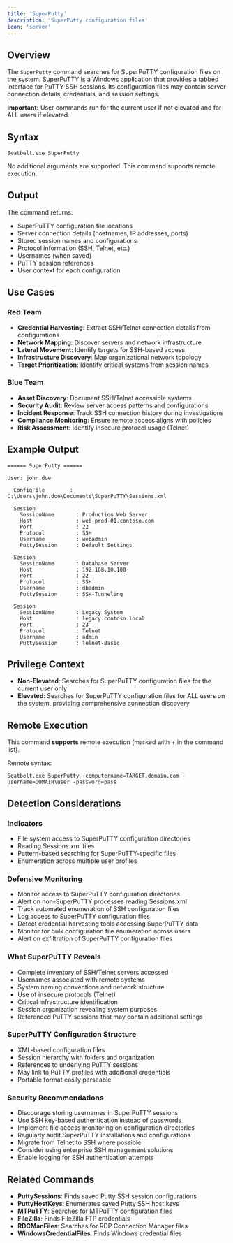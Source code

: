 ```yaml
---
title: 'SuperPutty'
description: 'SuperPutty configuration files'
icon: 'server'
---
```


## Overview

The `SuperPutty` command searches for SuperPuTTY configuration files on the system. SuperPuTTY is a Windows application that provides a tabbed interface for PuTTY SSH sessions. Its configuration files may contain server connection details, credentials, and session settings.

**Important:** User commands run for the current user if not elevated and for ALL users if elevated.

## Syntax

```
Seatbelt.exe SuperPutty
```

No additional arguments are supported. This command supports remote execution.

## Output

The command returns:
- SuperPuTTY configuration file locations
- Server connection details (hostnames, IP addresses, ports)
- Stored session names and configurations
- Protocol information (SSH, Telnet, etc.)
- Usernames (when saved)
- PuTTY session references
- User context for each configuration

## Use Cases

### Red Team
- **Credential Harvesting**: Extract SSH/Telnet connection details from configurations
- **Network Mapping**: Discover servers and network infrastructure
- **Lateral Movement**: Identify targets for SSH-based access
- **Infrastructure Discovery**: Map organizational network topology
- **Target Prioritization**: Identify critical systems from session names

### Blue Team
- **Asset Discovery**: Document SSH/Telnet accessible systems
- **Security Audit**: Review server access patterns and configurations
- **Incident Response**: Track SSH connection history during investigations
- **Compliance Monitoring**: Ensure remote access aligns with policies
- **Risk Assessment**: Identify insecure protocol usage (Telnet)

## Example Output

```
====== SuperPutty ======

User: john.doe

  ConfigFile        : C:\Users\john.doe\Documents\SuperPuTTY\Sessions.xml

  Session
    SessionName       : Production Web Server
    Host              : web-prod-01.contoso.com
    Port              : 22
    Protocol          : SSH
    Username          : webadmin
    PuttySession      : Default Settings

  Session
    SessionName       : Database Server
    Host              : 192.168.10.100
    Port              : 22
    Protocol          : SSH
    Username          : dbadmin
    PuttySession      : SSH-Tunneling

  Session
    SessionName       : Legacy System
    Host              : legacy.contoso.local
    Port              : 23
    Protocol          : Telnet
    Username          : admin
    PuttySession      : Telnet-Basic
```

## Privilege Context

- **Non-Elevated**: Searches for SuperPuTTY configuration files for the current user only
- **Elevated**: Searches for SuperPuTTY configuration files for ALL users on the system, providing comprehensive connection discovery

## Remote Execution

This command **supports** remote execution (marked with + in the command list).

Remote syntax:
```
Seatbelt.exe SuperPutty -computername=TARGET.domain.com -username=DOMAIN\user -password=pass
```

## Detection Considerations

### Indicators
- File system access to SuperPuTTY configuration directories
- Reading Sessions.xml files
- Pattern-based searching for SuperPuTTY-specific files
- Enumeration across multiple user profiles

### Defensive Monitoring
- Monitor access to SuperPuTTY configuration directories
- Alert on non-SuperPuTTY processes reading Sessions.xml
- Track automated enumeration of SSH configuration files
- Log access to SuperPuTTY configuration files
- Detect credential harvesting tools accessing SuperPuTTY data
- Monitor for bulk configuration file enumeration across users
- Alert on exfiltration of SuperPuTTY configuration files

### What SuperPuTTY Reveals
- Complete inventory of SSH/Telnet servers accessed
- Usernames associated with remote systems
- System naming conventions and network structure
- Use of insecure protocols (Telnet)
- Critical infrastructure identification
- Session organization revealing system purposes
- Referenced PuTTY sessions that may contain additional settings

### SuperPuTTY Configuration Structure
- XML-based configuration files
- Session hierarchy with folders and organization
- References to underlying PuTTY sessions
- May link to PuTTY profiles with additional credentials
- Portable format easily parseable

### Security Recommendations
- Discourage storing usernames in SuperPuTTY sessions
- Use SSH key-based authentication instead of passwords
- Implement file access monitoring on configuration directories
- Regularly audit SuperPuTTY installations and configurations
- Migrate from Telnet to SSH where possible
- Consider using enterprise SSH management solutions
- Enable logging for SSH authentication attempts

## Related Commands

- **PuttySessions**: Finds saved Putty SSH session configurations
- **PuttyHostKeys**: Enumerates saved Putty SSH host keys
- **MTPuTTY**: Searches for MTPuTTY configuration files
- **FileZilla**: Finds FileZilla FTP credentials
- **RDCManFiles**: Searches for RDP Connection Manager files
- **WindowsCredentialFiles**: Finds Windows credential files
